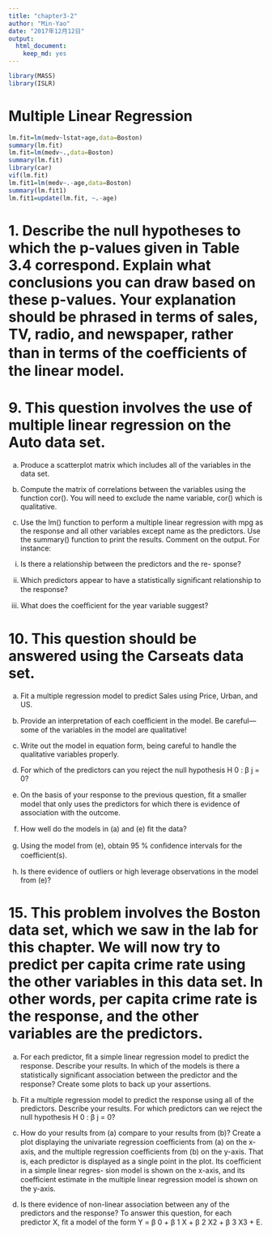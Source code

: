 ```yaml
---
title: "chapter3-2"
author: "Min-Yao"
date: "2017年12月12日"
output: 
  html_document: 
    keep_md: yes
---
```


```r
library(MASS)
library(ISLR)
```


# Multiple Linear Regression

```r

lm.fit=lm(medv~lstat+age,data=Boston)
summary(lm.fit)
lm.fit=lm(medv~.,data=Boston)
summary(lm.fit)
library(car)
vif(lm.fit)
lm.fit1=lm(medv~.-age,data=Boston)
summary(lm.fit1)
lm.fit1=update(lm.fit, ~.-age)
```

# 1. Describe the null hypotheses to which the p-values given in Table 3.4 correspond. Explain what conclusions you can draw based on these p-values. Your explanation should be phrased in terms of sales, TV, radio, and newspaper, rather than in terms of the coeﬃcients of the linear model.

# 9. This question involves the use of multiple linear regression on the Auto data set.

(a) Produce a scatterplot matrix which includes all of the variables
in the data set.

(b) Compute the matrix of correlations between the variables using
the function cor(). You will need to exclude the name variable,
cor()
which is qualitative.

(c) Use the lm() function to perform a multiple linear regression
with mpg as the response and all other variables except name as
the predictors. Use the summary() function to print the results.
Comment on the output. For instance:

i. Is there a relationship between the predictors and the re-
sponse?

ii. Which predictors appear to have a statistically signiﬁcant
relationship to the response?

iii. What does the coeﬃcient for the year variable suggest?

# 10. This question should be answered using the Carseats data set.
(a) Fit a multiple regression model to predict Sales using Price,
Urban, and US.

(b) Provide an interpretation of each coeﬃcient in the model. Be
careful—some of the variables in the model are qualitative!

(c) Write out the model in equation form, being careful to handle
the qualitative variables properly.

(d) For which of the predictors can you reject the null hypothesis
H 0 : β j = 0?

(e) On the basis of your response to the previous question, ﬁt a
smaller model that only uses the predictors for which there is
evidence of association with the outcome.

(f) How well do the models in (a) and (e) ﬁt the data?

(g) Using the model from (e), obtain 95 % conﬁdence intervals for
the coeﬃcient(s).

(h) Is there evidence of outliers or high leverage observations in the
model from (e)?

# 15. This problem involves the Boston data set, which we saw in the lab for this chapter. We will now try to predict per capita crime rate using the other variables in this data set. In other words, per capita crime rate is the response, and the other variables are the predictors.

(a) For each predictor, ﬁt a simple linear regression model to predict
the response. Describe your results. In which of the models is
there a statistically signiﬁcant association between the predictor
and the response? Create some plots to back up your assertions.

(b) Fit a multiple regression model to predict the response using
all of the predictors. Describe your results. For which predictors
can we reject the null hypothesis H 0 : β j = 0?

(c) How do your results from (a) compare to your results from (b)?
Create a plot displaying the univariate regression coeﬃcients
from (a) on the x-axis, and the multiple regression coeﬃcients
from (b) on the y-axis. That is, each predictor is displayed as a
single point in the plot. Its coeﬃcient in a simple linear regres-
sion model is shown on the x-axis, and its coeﬃcient estimate
in the multiple linear regression model is shown on the y-axis.

(d) Is there evidence of non-linear association between any of the
predictors and the response? To answer this question, for each
predictor X, ﬁt a model of the form
Y = β 0 + β 1 X + β 2 X2 + β 3 X3 + E.
